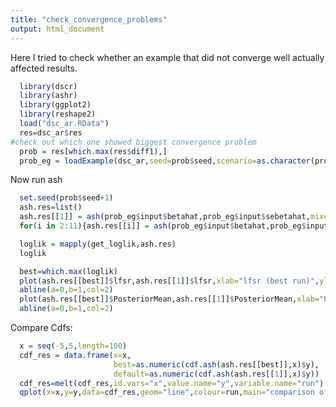 ```yaml
---
title: "check_convergence_problems"
output: html_document
---
```


Here I tried to check whether an example that did not converge well 
actually affected results.


```r
  library(dscr)
  library(ashr)
  library(ggplot2)
  library(reshape2)
  load("dsc_ar.RData")
  res=dsc_ar$res
#check out which one showed biggest convergence problem
  prob = res[which.max(res$diff1),]
  prob_eg = loadExample(dsc_ar,seed=prob$seed,scenario=as.character(prob$scenario),method=as.character(prob$method))
```

Now run ash 
```r
  set.seed(prob$seed+1)
  ash.res=list()
  ash.res[[1]] = ash(prob_eg$input$betahat,prob_eg$input$sebetahat,mixcompdist="halfuniform")
  for(i in 2:11){ash.res[[i]] = ash(prob_eg$input$betahat,prob_eg$input$sebetahat,mixcompdist="halfuniform",randomstart=TRUE)}
```

```r
  loglik = mapply(get_loglik,ash.res)
  loglik
```

```r
  best=which.max(loglik)
  plot(ash.res[[best]]$lfsr,ash.res[[1]]$lfsr,xlab="lfsr (best run)",ylab="lfsr (default run)",main="Comparison of lfsr (best vs default run)")
  abline(a=0,b=1,col=2)
  plot(ash.res[[best]]$PosteriorMean,ash.res[[1]]$PosteriorMean,xlab="Posterior Mean (best run)",ylab="Posterior Mean (default run)",main="Comparison of Posterior Means (best vs default run)")
  abline(a=0,b=1,col=2)

```

Compare Cdfs:
```r
  x = seq(-5,5,length=100)
  cdf_res = data.frame(x=x,
                       best=as.numeric(cdf.ash(ash.res[[best]],x)$y),
                       default=as.numeric(cdf.ash(ash.res[[1]],x)$y))
  cdf_res=melt(cdf_res,id.vars="x",value.name="y",variable.name="run")
  qplot(x=x,y=y,data=cdf_res,geom="line",colour=run,main="comparison of estimated cdf (best run and default run)")
```


